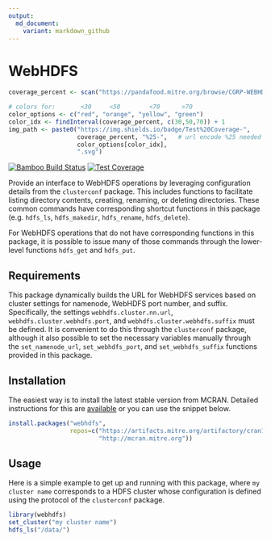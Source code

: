 ```yaml
---
output: 
  md_document:
    variant: markdown_github
---
```


# WebHDFS

```r
coverage_percent <- scan("https://pandafood.mitre.org/browse/CGRP-WEBHDFSM/latest/artifact/JOB1/coverage_percent/coverage_percent.txt", quiet = TRUE)

# colors for:       <30     <50        <70      >70
color_options <- c("red", "orange", "yellow", "green")
color_idx <- findInterval(coverage_percent, c(30,50,70)) + 1
img_path <- paste0("https://img.shields.io/badge/Test%20Coverage-", 
                   coverage_percent, "%25-",   # url encode %25 needed to get %
                   color_options[color_idx],
                   ".svg")

```

[![Bamboo Build Status](https://pandafood.mitre.org/plugins/servlet/wittified/build-status/CGRP-WEBHDFSM)](https://pandafood.mitre.org/browse/CGRP-WEBHDFSM)
[![Test Coverage](`r img_path`)](https://pandafood.mitre.org/browse/CGRP-WEBHDFSM/latest/artifact/JOB1/covr_coverage_report/covr-report.html)

Provide an interface to WebHDFS operations by leveraging configuration details from the `clusterconf` package.  This includes functions to facilitate listing directory contents, creating, renaming, or deleting directories.  These common commands have corresponding shortcut functions in this package (e.g. `hdfs_ls`, `hdfs_makedir`, `hdfs_rename`, `hdfs_delete`).

For WebHDFS operations that do not have corresponding functions in this package, it is possible to issue many of those commands through the lower-level functions `hdfs_get` and `hdfs_put`.


## Requirements

This package dynamically builds the URL for WebHDFS services based on cluster settings for namenode, WebHDFS port number, and suffix.  Specifically, the settings `webhdfs.cluster.nn.url`, `webhdfs.cluster.webhdfs.port`, and `webhdfs.cluster.webhdfs.suffix` must be defined.  It is convenient to do this through the `clusterconf` package, although it also possible to set the necessary variables manually through the `set_namenode_url`, `set_webhdfs_port`, and `set_webhdfs_suffix` functions provided in this package.


## Installation

The easiest way is to install the latest stable version from MCRAN. 
Detailed instructions for this are [available](http://mcran.mitre.org/#install-using-install.packages-from-r-preferred) or you can use the snippet below.

```r
install.packages("webhdfs", 
                 repos=c("https://artifacts.mitre.org/artifactory/cran1-remote",
                         "http://mcran.mitre.org"))
```


## Usage

Here is a simple example to get up and running with this package, where `my cluster name` corresponds to a HDFS cluster whose configuration is defined using the protocol of the `clusterconf` package.

```r
library(webhdfs)
set_cluster("my cluster name")
hdfs_ls("/data/")
```


